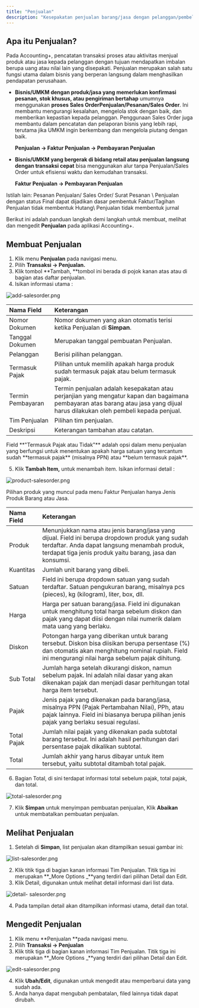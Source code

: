 ```yaml
---
title: "Penjualan"
description: "Kesepakatan penjualan barang/jasa dengan pelanggan/pembeli"
---
```


## Apa itu Penjualan?

Pada Accounting\+, pencatatan transaksi proses atau aktivitas menjual produk atau jasa kepada pelanggan dengan tujuan mendapatkan imbalan berupa uang atau nilai lain yang disepakati. Penjualan merupakan salah satu fungsi utama dalam bisnis yang berperan langsung dalam menghasilkan pendapatan perusahaan. 

- **Bisnis/UMKM dengan produk/jasa yang memerlukan konfirmasi pesanan, stok khusus, atau pengiriman bertahap** umumnya menggunakan **proses Sales OrderPenjualan/Pesanan/Sales Order**. Ini membantu mengurangi kesalahan, mengelola stok dengan baik, dan memberikan kepastian kepada pelanggan. Penggunaan Sales Order juga membantu dalam pencatatan dan pelaporan bisnis yang lebih rapi, terutama jika UMKM ingin berkembang dan mengelola piutang dengan baik.

  **Penjualan → Faktur Penjualan → Pembayaran Penjualan**
- **Bisnis/UMKM yang bergerak di bidang retail atau penjualan langsung dengan transaksi cepat** bisa menggunakan alur tanpa Penjualan/Sales Order untuk efisiensi waktu dan kemudahan transaksi.

  **Faktur Penjualan  → Pembayaran Penjualan**

<Info>
  Istilah lain: Pesanan Penjualan/ Sales Order/ Surat Pesanan \
  Penjualan dengan status Final dapat dijadikan dasar pembentuk Faktur/Tagihan
</Info>

<Warning>
  Penjualan tidak membentuk Hutang\
  Penjualan tidak membentuk jurnal
</Warning>

Berikut ini adalah panduan langkah demi langkah untuk membuat, melihat dan mengedit **Penjualan** pada aplikasi Accounting\+.

## Membuat Penjualan

1. Klik menu **Penjualan** pada navigasi menu.
2. Pilih **Transaksi → Penjualan.**
3. Klik tombol **Tambah, **tombol ini berada di pojok kanan atas atau di bagian atas daftar penjualan. 
4. Isikan informasi utama :

![add-salesorder.png](/images/add-salesorder.png)

| Nama Field        | Keterangan                                                                                                                                                                      |
| :---------------- | :------------------------------------------------------------------------------------------------------------------------------------------------------------------------------ |
| Nomor Dokumen     | Nomor dokumen yang akan otomatis terisi ketika Penjualan di **Simpan**.                                                                                                         |
| Tanggal Dokumen   | Merupakan tanggal pembuatan Penjualan.                                                                                                                                          |
| Pelanggan         | Berisi pilihan pelanggan.                                                                                                                                                       |
| Termasuk Pajak    | Pilihan untuk memilih apakah harga produk sudah termasuk pajak atau belum termasuk pajak.                                                                                       |
| Termin Pembayaran | Termin penjualan adalah kesepakatan atau perjanjian yang mengatur kapan dan bagaimana pembayaran atas barang atau jasa yang dijual harus dilakukan oleh pembeli kepada penjual. |
| Tim Penjualan     | Pilihan tim penjualan.                                                                                                                                                          |
| Deskripsi         | Keterangan tambahan atau catatan.                                                                                                                                               |

<Info>
  Field **"Termasuk Pajak atau Tidak"** adalah opsi dalam menu penjualan yang berfungsi untuk menentukan apakah harga satuan yang tercantum sudah **termasuk pajak** (misalnya PPN) atau **belum termasuk pajak**.
</Info>

5. Klik **Tambah Item,** untuk menambah item. Isikan informasi detail : 

![product-salesorder.png](/images/product-salesorder.png)

<Info>
  Pilihan produk yang muncul pada menu Faktur Penjualan hanya Jenis Produk Barang atau Jasa.
</Info>

| Nama Field  | Keterangan                                                                                                                                                                                                   |
| :---------- | :----------------------------------------------------------------------------------------------------------------------------------------------------------------------------------------------------------- |
| Produk      | Menunjukkan nama atau jenis barang/jasa yang dijual. Field ini berupa dropdown produk yang sudah terdaftar. Anda dapat langsung menambah produk, terdapat tiga jenis produk yaitu barang, jasa dan konsumsi. |
| Kuantitas   | Jumlah unit barang yang dibeli.                                                                                                                                                                              |
| Satuan      | Field ini berupa dropdown satuan yang sudah terdaftar. Satuan pengukuran barang, misalnya pcs (pieces), kg (kilogram), liter, box, dll.                                                                      |
| Harga       | Harga per satuan barang/jasa. Field ini digunakan untuk menghitung total harga sebelum diskon dan pajak yang dapat diisi dengan nilai numerik dalam mata uang yang berlaku.                                  |
| Diskon      | Potongan harga yang diberikan untuk barang tersebut. Diskon bisa diisikan berupa persentase (%) dan otomatis akan menghitung nominal rupiah. Field ini mengurangi nilai harga sebelum pajak dihitung.        |
| Sub Total   | Jumlah harga setelah dikurangi diskon, namun sebelum pajak. Ini adalah nilai dasar yang akan dikenakan pajak dan menjadi dasar perhitungan total harga item tersebut.                                        |
| Pajak       | Jenis pajak yang dikenakan pada barang/jasa, misalnya PPN (Pajak Pertambahan Nilai), PPh, atau pajak lainnya. Field ini biasanya berupa pilihan jenis pajak yang berlaku sesuai regulasi.                    |
| Total Pajak | Jumlah nilai pajak yang dikenakan pada subtotal barang tersebut. Ini adalah hasil perhitungan dari persentase pajak dikalikan subtotal.                                                                      |
| Total       | Jumlah akhir yang harus dibayar untuk item tersebut, yaitu subtotal ditambah total pajak.                                                                                                                    |

6. Bagian Total, di sini terdapat informasi total sebelum pajak, total pajak, dan total.

![total-salesorder.png](/images/total-salesorder.png)

7. Klik **Simpan** untuk menyimpan pembuatan penjualan, Klik **Abaikan** untuk membatalkan pembuatan  penjualan.

## Melihat Penjualan

1. Setelah di **Simpan**, list penjualan akan ditampilkan sesuai gambar ini: 

![list-salesorder.png](/images/list-salesorder.png)

2. Klik titik tiga di bagian kanan informasi Tim Penjualan. Titik tiga ini merupakan **_More Options _**yang terdiri dari pilihan Detail dan Edit. 
3. Klik Detail, digunakan untuk melihat detail informasi dari list data.

![detail- salesorder.png](/images/detail-salesorder.png)

4. Pada tampilan detail akan ditampilkan informasi utama, detail dan total.

## Mengedit Penjualan

1. Klik menu **Penjualan **pada navigasi menu.
2. Pilih **Transaksi → Penjualan**
3. Klik titik tiga di bagian kanan informasi Tim Penjualan. Titik tiga ini merupakan **_More Options _**yang terdiri dari pilihan Detail dan Edit. 

![edit-salesorder.png](/images/edit-salesorder.png)

4. Klik **Ubah/Edit**, digunakan untuk mengedit atau memperbarui data yang sudah ada.
5. Anda hanya dapat mengubah pembatalan, filed lainnya tidak dapat dirubah.
